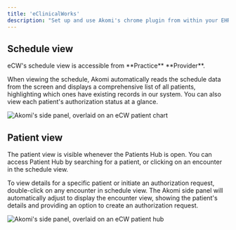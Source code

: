 ```yaml
---
title: 'eClinicalWorks'
description: "Set up and use Akomi's chrome plugin from within your EHR."
---
```


## Schedule view

<Note>
  eCW's schedule view is accessible from **Practice**
  <Icon icon="move-right" iconType="solid" /> **Provider**.
</Note>

When viewing the schedule, Akomi automatically reads the schedule data from the screen and displays a comprehensive list of all patients, highlighting which ones have existing records in our system. You can also view each patient's authorization status at a glance.

<Frame caption="Akomi's side panel, overlaid on an eCW patient chart">
  <img
    src="/images/ehr/ecw-schedule.png"
    alt="Akomi's side panel, overlaid on an eCW patient chart"
    title="Akomi's side panel, overlaid on an eCW patient chart"
    className="mx-auto"
    style={{
      width: '100%',
    }}
  />
</Frame>

## Patient view

<Note>
  The patient view is visible whenever the Patients Hub is open. You can access
  Patient Hub by searching for a patient, or clicking on an encounter in the
  schedule view.
</Note>

To view details for a specific patient or initiate an authorization request, double-click on any encounter in schedule view.
The Akomi side panel will automatically adjust to display the encounter view, showing the patient's details and providing an option to create an authorization request.

<Frame caption="Akomi's patient view activated when Patient Hub (highlighted in red) is open">
  <img
    src="/images/ehr/ecw-patient-hub.png"
    title="Akomi's side panel, overlaid on an eCW patient hub"
    className="mx-auto"
    style={{
      width: '100%',
    }}
  />
</Frame>
